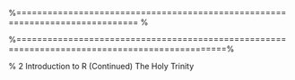 
 
 %============================================================================= %

 \frametitle{Introduction to R (Continued) }
 \begin{itemize}
 \item[2.1] Three particularly useful commands    
 \item[2.2] Changing GUI options     
 \item[2.3] Colours      
 \item[2.4] Use of the Semi-Colon Operator     
 \item[2.5] The \texttt{apropos()} Function     
 \item[2.6] History       
 \item[2.7] The \texttt{sessionInfo()} Function     
 \item[2.8] Time and date functions     
 \item[2.9] Logical States      
 \item[2.10] Missing Data      
 \item[2.11] Files in the Working Directory     
 \end{itemize}

 
 %==============================================================================================%

 %    2 Introduction to R (Continued)
 \frametitle{2.1 Some particularly useful commands}
 
 
 The Holy Trinity
 \begin{itemize}
 \item \texttt{help()}
 \item \texttt{summary()}
 \item \texttt{help.start()}
 \item \texttt{apropos()}
 \end{itemize}
 

 
